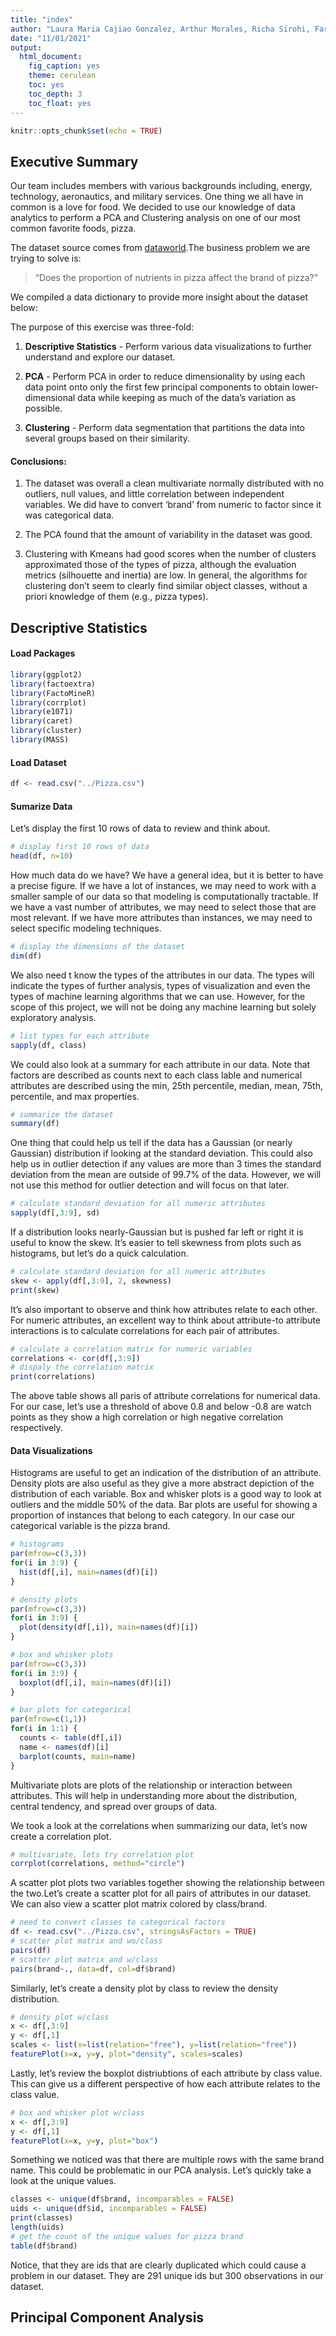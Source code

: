 ```yaml
---
title: "index"
author: "Laura Maria Cajiao Gonzalez, Arthur Morales, Richa Sirohi, Farzad Sunavala"
date: "11/01/2021"
output:
  html_document:
    fig_caption: yes
    theme: cerulean
    toc: yes
    toc_depth: 3
    toc_float: yes
---
```


```r
knitr::opts_chunk$set(echo = TRUE)
```

## Executive Summary

Our team includes members with various backgrounds including, energy, technology, aeronautics, and military services. One thing we all have in common is a love for food. We decided to use our knowledge of data analytics to perform a PCA and Clustering analysis on one of our most common favorite foods, pizza. 

The dataset source comes from [dataworld](https://data.world/sdhilip/pizza-datasets).The business problem we are trying to solve is: 

>"Does the proportion of nutrients in pizza affect the brand of pizza?" 

We compiled a data dictionary to provide more insight about the dataset below:

The purpose of this exercise was three-fold:

1. **Descriptive Statistics** - Perform various data visualizations to further understand and explore our dataset.

2.  **PCA** - Perform PCA in order to reduce dimensionality by using each data point onto only the first few principal components to obtain lower-dimensional data while keeping as much of the data’s variation as possible.

3. **Clustering** - Perform data segmentation that partitions the data into several groups based on their similarity.

#### Conclusions: 

1. The dataset was overall a clean multivariate normally distributed with no outliers, null values, and little correlation between independent variables. We did have to convert 'brand' from numeric to factor since it was categorical data.

2. The PCA found that the amount of variability in the dataset was good.

3. Clustering with Kmeans had good scores when the number of clusters approximated those of the types of pizza, although the evaluation metrics (silhouette and inertia) are low. In general, the algorithms for clustering don't seem to clearly find similar object classes, without a priori knowledge of them (e.g., pizza types). 

## Descriptive Statistics
#### Load Packages
```r
library(ggplot2)
library(factoextra)
library(FactoMineR)
library(corrplot)
library(e1071)
library(caret)
library(cluster)
library(MASS)
```

#### Load Dataset
```r
df <- read.csv("../Pizza.csv")
```

#### Sumarize Data
Let's display the first 10 rows of data to review and think about.
``` r
# display first 10 rows of data
head(df, n=10)
```
How much data do we have? We have a general idea, but it is better to have a precise figure. If we have a lot of instances, we may need to work with a smaller sample of our data so that modeling is computationally tractable. If we have a vast number of attributes, we may need to select those that are most relevant. If we have more attributes than instances, we may need to select specific modeling techniques.
``` r
# display the dimensions of the dataset
dim(df)
```
We also need t know the types of the attributes in our data. The types will indicate the types of further analysis, types of visualization and even the types of machine learning algorithms that we can use. However, for the scope of this project, we will not be doing any machine learning but solely exploratory analysis.
``` r
# list types for each attribute
sapply(df, class)
```
We could also look at a summary for each attribute in our data. Note that factors are described as counts next to each class lable and numerical attributes are described using the min, 25th percentile, median, mean, 75th, percentile, and max properties. 
``` r
# summarize the dataset
summary(df)
```
One thing that could help us tell if the data has a Gaussian (or nearly Gaussian) distribution if looking at the standard deviation. This could also help us in outlier detection if any values are more than 3 times the standard deviation from the mean are outside of 99.7% of the data. However, we will not use this method for outlier detection and will focus on that later.
``` r
# calculate standard deviation for all numeric attributes
sapply(df[,3:9], sd)
```
If a distribution looks nearly-Gaussian but is pushed far left or right it is useful to know the skew. It's easier to tell skewness from plots such as histograms, but let's do a quick calculation. 
``` r
# calculate standard deviation for all numeric attributes
skew <- apply(df[,3:9], 2, skewness)
print(skew)
```
It's also important to observe and think how attributes relate to each other. For numeric attributes, an excellent way to think about attribute-to attribute interactions is to calculate correlations for each pair of attributes.
``` r
# calculate a correlation matrix for numeric variables
correlations <- cor(df[,3:9])
# dispaly the correlation matrix
print(correlations)
```
The above table shows all paris of attribute correlations for numerical data. For our case, let's use a threshold of above 0.8 and below -0.8 are watch points as they show a high correlation or high negative correlation respectively. 

#### Data Visualizations
Histograms are useful to get an indication of the distribution of an attribute. 
Density plots are also useful as they give a more abstract depiction of the distribution of each variable.
Box and whisker plots is a good way to look at outliers and the middle 50% of the data.
Bar plots are useful for showing a proportion of instances that belong to each category. In our case our categorical variable is the pizza brand. 
``` r
# histograms
par(mfrow=c(3,3))
for(i in 3:9) {
  hist(df[,i], main=names(df)[i])
}
```
``` r
# density plots
par(mfrow=c(3,3))
for(i in 3:9) {
  plot(density(df[,i]), main=names(df)[i])
}
```
``` r
# box and whisker plots
par(mfrow=c(3,3))
for(i in 3:9) {
  boxplot(df[,i], main=names(df)[i])
}
```
``` r
# bar plots for categorical 
par(mfrow=c(1,1))
for(i in 1:1) {
  counts <- table(df[,i])
  name <- names(df)[i]
  barplot(counts, main=name)
}
```

Multivariate plots are plots of the relationship or interaction between attributes. This will help in understanding more about the distribution, central tendency, and spread over groups of data.

We took a look at the correlations when summarizing our data, let's now create a correlation plot. 
``` r
# multivariate, lets try correlation plot
corrplot(correlations, method="circle")
```
A scatter plot plots two variables together showing the relationship between the two.Let's create a scatter plot for all pairs of attributes in our dataset. We can also view a scatter plot matrix colored by class/brand.
``` r
# need to convert classes to categorical factors 
df <- read.csv("../Pizza.csv", stringsAsFactors = TRUE)
# scatter plot matrix and wo/class
pairs(df)
# scatter plot matrix and w/class
pairs(brand~., data=df, col=df$brand)
```
Similarly, let's create a density plot by class to review the density distribution. 
``` r
# density plot w/class
x <- df[,3:9]
y <- df[,1]
scales <- list(x=list(relation="free"), y=list(relation="free"))
featurePlot(x=x, y=y, plot="density", scales=scales)
```
Lastly, let's review the boxplot distriubtions of each attribute by class value. This can give us a different perspective of how each attribute relates to the class value.
``` r
# box and whisker plot w/class
x <- df[,3:9]
y <- df[,1]
featurePlot(x=x, y=y, plot="box")
```

Something we noticed was that there are multiple rows with the same brand name. This could be problematic in our PCA analysis. Let's quickly take a look at the unique values. 
``` r
classes <- unique(df$brand, incomparables = FALSE)
uids <- unique(df$id, incomparables = FALSE)
print(classes)
length(uids)
# get the count of the unique values for pizza brand
table(df$brand)
```
Notice, that they are ids that are clearly duplicated which could cause a problem in our dataset. They are 291 unique ids but 300 observations in our dataset. 

## Principal Component Analysis